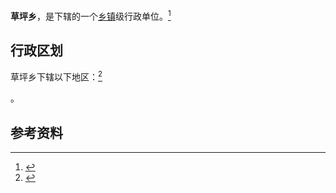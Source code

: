 {{Not|草坪回族乡}}
{{中国乡级行政区|62/12/26/228/000}}

'''草坪乡'''，是{{PRC admin/fullname|62/12/26/228/000|3}}下辖的一个[[乡镇|乡镇]]级行政单位。<ref>{{PRC admin/ref sgc|{{PRC admin/parent|62/12/26/228/000}}}}</ref>

== 行政区划 ==

草坪乡下辖以下地区：<ref>{{PRC admin/ref sgc|62/12/26/228/000}}</ref>

{{PRC admin/children|62/12/26/228/000}}。

== 参考资料 ==

{{reflist}}

{{行政区划小作品}}
{{PRC admin/navcat|62/12/26/228/000}}